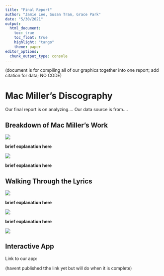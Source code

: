 ```yaml
---
title: "Final Report"
author: "Jamie Lee, Susan Tran, Grace Park"
date: "5/30/2021"
output:
  html_document:
    toc: true
    toc_float: true
    highlight: "tango"
    theme: paper
editor_options: 
  chunk_output_type: console
---
```


(document is for compiling all of our graphics together into one report; add citation for data; NO CODE)

# Mac Miller's Discography

Our final report is on analyzing.... Our data source is from....

## Breakdown of Mac Miller's Work

![](plots/songs_per_album.png)

**brief explanation here**

![](plots/animation.gif)

**brief explanation here**

## Walking Through the Lyrics

![](plots/most_common_words.png)

**brief explanation here**

![](plots/love_common_words.png)

**brief explanation here**

![](plots/sad_common_words.png)

## Interactive App

Link to our app:

(havent published tthe link yet but will do when it is complete)
